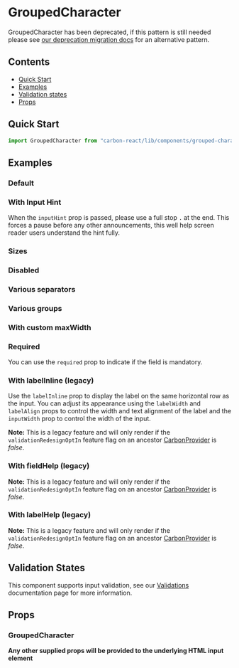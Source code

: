 

<Meta of={GroupedCharacterStories} />

# GroupedCharacter

<DeprecationWarning>
GroupedCharacter has been deprecated, if this pattern is still needed please see <a style={{color: "white"}} href="../?path=/docs/documentation-deprecation-migration--docs#grouped-character">our deprecation migration docs</a> for an alternative pattern.
</DeprecationWarning>

## Contents

- [Quick Start](#quick-start)
- [Examples](#examples)
- [Validation states](#validation-states)
- [Props](#props)

## Quick Start

```javascript
import GroupedCharacter from "carbon-react/lib/components/grouped-character";
```

## Examples

### Default

<Canvas of={GroupedCharacterStories.DefaultStory} />

### With Input Hint

When the `inputHint` prop is passed, please use a full stop `.` at the end. This forces a pause
before any other announcements, this well help screen reader users understand the hint fully.

<Canvas of={GroupedCharacterStories.InputHint} />

### Sizes

<Canvas of={GroupedCharacterStories.Sizes} />

### Disabled

<Canvas of={GroupedCharacterStories.Disabled} />

### Various separators

<Canvas of={GroupedCharacterStories.VariousSeparators} />

### Various groups

<Canvas of={GroupedCharacterStories.VariousGroups} />

### With custom maxWidth

<Canvas of={GroupedCharacterStories.WithCustomMaxWidth} />

### Required

You can use the `required` prop to indicate if the field is mandatory.

<Canvas of={GroupedCharacterStories.Required} />

### With labelInline (legacy)

Use the `labelInline` prop to display the label on the same horizontal row as the input. You can adjust its appearance using the `labelWidth` and
`labelAlign` props to control the width and text alignment of the label and the `inputWidth` prop to control the width of the input.

**Note:** This is a legacy feature and will only render if the `validationRedesignOptIn` feature flag on an ancestor [CarbonProvider](../?path=/docs/carbon-provider--docs) is *false*.

<Canvas of={GroupedCharacterStories.LabelInline} />

<Canvas of={GroupedCharacterStories.LabelAlign} />

### With fieldHelp (legacy)

**Note:** This is a legacy feature and will only render if the `validationRedesignOptIn` feature flag on an ancestor [CarbonProvider](../?path=/docs/carbon-provider--docs) is *false*.

<Canvas of={GroupedCharacterStories.FieldHelp} />

### With labelHelp (legacy)

**Note:** This is a legacy feature and will only render if the `validationRedesignOptIn` feature flag on an ancestor [CarbonProvider](../?path=/docs/carbon-provider--docs) is *false*.

<Canvas of={GroupedCharacterStories.LabelHelp} />

## Validation States

This component supports input validation, see our [Validations](../?path=/docs/documentation-validations--docs) documentation page for more information.

## Props

### GroupedCharacter

<ArgTypes of={GroupedCharacterStories} />

**Any other supplied props will be provided to the underlying HTML input element**
